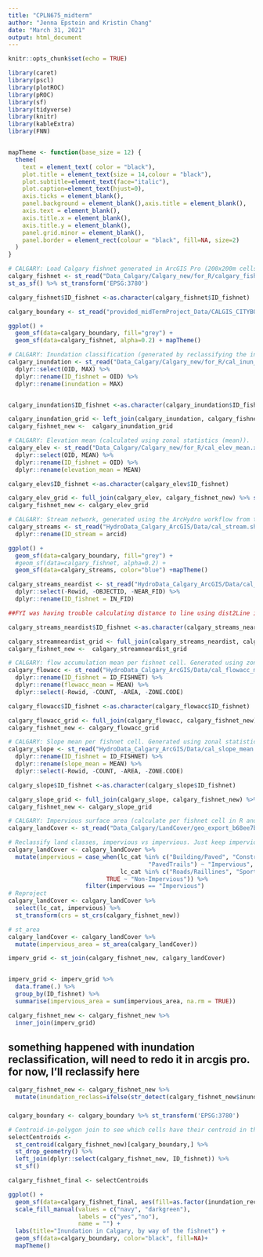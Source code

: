 ```yaml
---
title: "CPLN675_midterm"
author: "Jenna Epstein and Kristin Chang"
date: "March 31, 2021"
output: html_document
---
```


```r
knitr::opts_chunk$set(echo = TRUE)

library(caret)
library(pscl)
library(plotROC)
library(pROC)
library(sf)
library(tidyverse)
library(knitr)
library(kableExtra)
library(FNN)


mapTheme <- function(base_size = 12) {
  theme(
    text = element_text( color = "black"),
    plot.title = element_text(size = 14,colour = "black"),
    plot.subtitle=element_text(face="italic"),
    plot.caption=element_text(hjust=0),
    axis.ticks = element_blank(),
    panel.background = element_blank(),axis.title = element_blank(),
    axis.text = element_blank(),
    axis.title.x = element_blank(),
    axis.title.y = element_blank(),
    panel.grid.minor = element_blank(),
    panel.border = element_rect(colour = "black", fill=NA, size=2)
  )
}

```

```r
# CALGARY: Load Calgary fishnet generated in ArcGIS Pro (200x200m cells).
calgary_fishnet <- st_read("Data_Calgary/Calgary_new/for_R/calgary_fishnet.shp") %>%
st_as_sf() %>% st_transform('EPSG:3780')

calgary_fishnet$ID_fishnet <-as.character(calgary_fishnet$ID_fishnet)

```


```r
calgary_boundary <- st_read("provided_midTermProject_Data/CALGIS_CITYBOUND_LIMIT/CALGIS_CITYBOUND_LIMIT.shp")

ggplot() +
  geom_sf(data=calgary_boundary, fill="grey") +
  geom_sf(data=calgary_fishnet, alpha=0.2) + mapTheme()

```

```r
# CALGARY: Inundation classification (generated by reclassifying the initial inundation raster, and calculated using zonal statistics (maximum)).
calgary_inundation <- st_read("Data_Calgary/Calgary_new/for_R/cal_inun_max.xls") %>%
  dplyr::select(OID, MAX) %>%
  dplyr::rename(ID_fishnet = OID) %>%
  dplyr::rename(inundation = MAX)


calgary_inundation$ID_fishnet <-as.character(calgary_inundation$ID_fishnet)

calgary_inundation_grid <- left_join(calgary_inundation, calgary_fishnet) %>% st_as_sf()
calgary_fishnet_new <-  calgary_inundation_grid

```


```r
# CALGARY: Elevation mean (calculated using zonal statistics (mean)).
calgary_elev <- st_read("Data_Calgary/Calgary_new/for_R/cal_elev_mean.xls") %>%
  dplyr::select(OID, MEAN) %>%
  dplyr::rename(ID_fishnet = OID) %>%
  dplyr::rename(elevation_mean = MEAN)

calgary_elev$ID_fishnet <-as.character(calgary_elev$ID_fishnet)

calgary_elev_grid <- full_join(calgary_elev, calgary_fishnet_new) %>% st_as_sf()
calgary_fishnet_new <- calgary_elev_grid


```

```r
# CALGARY: Stream network, generated using the ArcHydro workflow from the week4 lab in ArcGIS Pro.
calgary_streams <- st_read("HydroData_Calgary_ArcGIS/Data/cal_stream.shp") %>%
  dplyr::rename(ID_stream = arcid) 

```

```r
ggplot() +
  geom_sf(data=calgary_boundary, fill="grey") +
  #geom_sf(data=calgary_fishnet, alpha=0.2) + 
  geom_sf(data=calgary_streams, color="blue") +mapTheme()
```

```r
calgary_streams_neardist <- st_read("HydroData_Calgary_ArcGIS/Data/cal_stream_neardist.xls")  %>%
  dplyr::select(-Rowid, -OBJECTID, -NEAR_FID) %>%
  dplyr::rename(ID_fishnet = IN_FID)

##FYI was having trouble calculating distance to line using dist2Line in geosphere package in R, so decided to use the generate near table in ArcGIS to calculate from fishnet to stream. I have no idea if it used the centroid, though.

calgary_streams_neardist$ID_fishnet <-as.character(calgary_streams_neardist$ID_fishnet)

calgary_streamneardist_grid <- full_join(calgary_streams_neardist, calgary_fishnet_new) %>% st_as_sf()
calgary_fishnet_new <-  calgary_streamneardist_grid

```

```r
# CALGARY: flow accumulation mean per fishnet cell. Generated using zonal statistics (mean).
calgary_flowacc <- st_read("HydroData_Calgary_ArcGIS/Data/cal_flowacc_mean.xls") %>%
  dplyr::rename(ID_fishnet = ID_FISHNET) %>%
  dplyr::rename(flowacc_mean = MEAN) %>%
  dplyr::select(-Rowid, -COUNT, -AREA, -ZONE.CODE)

calgary_flowacc$ID_fishnet <-as.character(calgary_flowacc$ID_fishnet)

calgary_flowacc_grid <- full_join(calgary_flowacc, calgary_fishnet_new) %>%st_as_sf()
calgary_fishnet_new <- calgary_flowacc_grid 

```

```r
# CALGARY: Slope mean per fishnet cell. Generated using zonal statistics (mean).
calgary_slope <- st_read("HydroData_Calgary_ArcGIS/Data/cal_slope_mean.xls") %>%
  dplyr::rename(ID_fishnet = ID_FISHNET) %>%
  dplyr::rename(slope_mean = MEAN) %>%
  dplyr::select(-Rowid, -COUNT, -AREA, -ZONE.CODE)

calgary_slope$ID_fishnet <-as.character(calgary_slope$ID_fishnet)

calgary_slope_grid <- full_join(calgary_slope, calgary_fishnet_new) %>% st_as_sf()
calgary_fishnet_new <- calgary_slope_grid

```

```r
# CALGARY: Impervious surface area (calculate per fishnet cell in R and prep to join to fishnet later). FYI THIS IS A MASSIVE FILE AND GITHUB IS YELLING AT ME AND CAN'T LOAD IT, U WILL NEED TO HAVE IT LOCALLY
calgary_landCover <- st_read("Data_Calgary/LandCover/geo_export_b68ee7b7-76c0-4bf4-96d2-02b12a13fe5f.shp")

# Reclassify land classes, impervious vs impervious. Just keep impervious.
calgary_landCover <- calgary_landCover %>% 
  mutate(impervious = case_when(lc_cat %in% c("Building/Paved", "Construction",
                                        "PavedTrails") ~ "Impervious",
                                lc_cat %in% c("Roads/Raillines", "SportFacility") ~ "Impervious",
                            TRUE ~ "Non-Impervious")) %>% 
                      filter(impervious == "Impervious")
# Reproject
calgary_landCover <- calgary_landCover %>% 
  select(lc_cat, impervious) %>% 
  st_transform(crs = st_crs(calgary_fishnet_new))

# st_area
calgary_landCover <- calgary_landCover %>% 
  mutate(impervious_area = st_area(calgary_landCover))
```



```r
imperv_grid <- st_join(calgary_fishnet_new, calgary_landCover)


imperv_grid <- imperv_grid %>% 
  data.frame(.) %>% 
  group_by(ID_fishnet) %>% 
  summarise(impervious_area = sum(impervious_area, na.rm = TRUE))

calgary_fishnet_new <- calgary_fishnet_new %>% 
  inner_join(imperv_grid)


```
## something happened with inundation reclassification, will need to redo it in arcgis pro. for now, I'll reclassify here

```r
calgary_fishnet_new <- calgary_fishnet_new %>%
  mutate(inundation_reclass=ifelse(str_detect(calgary_fishnet_new$inundation, "2"), "yes", "no"))
```

###


```r
calgary_boundary <- calgary_boundary %>% st_transform('EPSG:3780')

```

```r
# Centroid-in-polygon join to see which cells have their centroid in the buffer
selectCentroids <-
  st_centroid(calgary_fishnet_new)[calgary_boundary,] %>%
  st_drop_geometry() %>%
  left_join(dplyr::select(calgary_fishnet_new, ID_fishnet)) %>%
  st_sf()

calgary_fishnet_final <- selectCentroids 
```

```r
ggplot() + 
  geom_sf(data=calgary_fishnet_final, aes(fill=as.factor(inundation_reclass))) +
  scale_fill_manual(values = c("navy", "darkgreen"),
                    labels = c("yes","no"),
                    name = "") +
  labs(title="Inundation in Calgary, by way of the fishnet") +
  geom_sf(data=calgary_boundary, color="black", fill=NA)+
  mapTheme()

```

